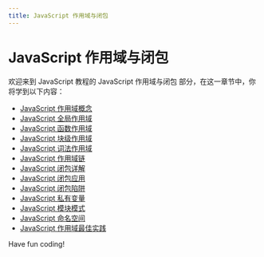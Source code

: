 ```yaml
---
title: JavaScript 作用域与闭包
---
```


# JavaScript 作用域与闭包

欢迎来到 JavaScript 教程的 JavaScript 作用域与闭包 部分，在这一章节中，你将学到以下内容：

- [JavaScript 作用域概念](./0-javascript-scope-concept.mdx)
- [JavaScript 全局作用域](./1-javascript-global-scope.mdx)
- [JavaScript 函数作用域](./2-javascript-function-scope.mdx)
- [JavaScript 块级作用域](./3-javascript-block-level-scope.mdx)
- [JavaScript 词法作用域](./4-javascript-lexical-scope.mdx)
- [JavaScript 作用域链](./5-javascript-scope-chain.mdx)
- [JavaScript 闭包详解](./6-javascript-closures-explained-in-detail.mdx)
- [JavaScript 闭包应用](./7-javascript-closure-application.mdx)
- [JavaScript 闭包陷阱](./8-javascript-closure-trap.mdx)
- [JavaScript 私有变量](./9-javascript-private-variables.mdx)
- [JavaScript 模块模式](./10-javascript-module-mode.mdx)
- [JavaScript 命名空间](./11-javascript-namespace.mdx)
- [JavaScript 作用域最佳实践](./12-javascript-scope-best-practices.mdx)

Have fun coding!